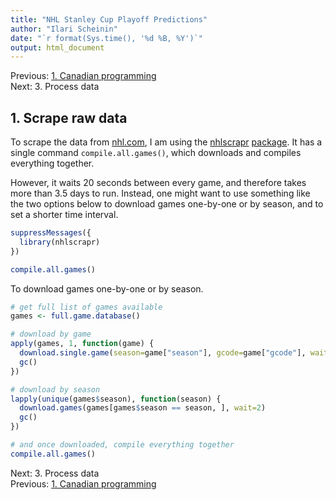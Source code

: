 ```yaml
---
title: "NHL Stanley Cup Playoff Predictions"
author: "Ilari Scheinin"
date: "`r format(Sys.time(), '%d %B, %Y')`"
output: html_document
---
```


Previous: [1. Canadian programming](canadian.html)  
Next: 3. Process data

1. Scrape raw data
------------------

To scrape the data from [nhl.com](http://www.nhl.com), I am using the
[nhlscrapr](https://github.com/acthomasca/nhlscrapr)
[package](http://cran.r-project.org/web/packages/nhlscrapr/index.html). It has
a single command `compile.all.games()`, which downloads and compiles
everything together.

However, it waits 20 seconds between every game, and therefore takes more than
3.5 days to run. Instead, one might want to use something like the two options
below to download games one-by-one or by season, and to set a shorter time
interval.

```r
suppressMessages({
  library(nhlscrapr)
})

compile.all.games()
```

To download games one-by-one or by season.

```r

# get full list of games available
games <- full.game.database()

# download by game
apply(games, 1, function(game) {
  download.single.game(season=game["season"], gcode=game["gcode"], wait=2)
  gc()
})

# download by season
lapply(unique(games$season), function(season) {
  download.games(games[games$season == season, ], wait=2)
  gc()
})

# and once downloaded, compile everything together
compile.all.games()
```

Next: 3. Process data  
Previous: [1. Canadian programming](canadian.html)
